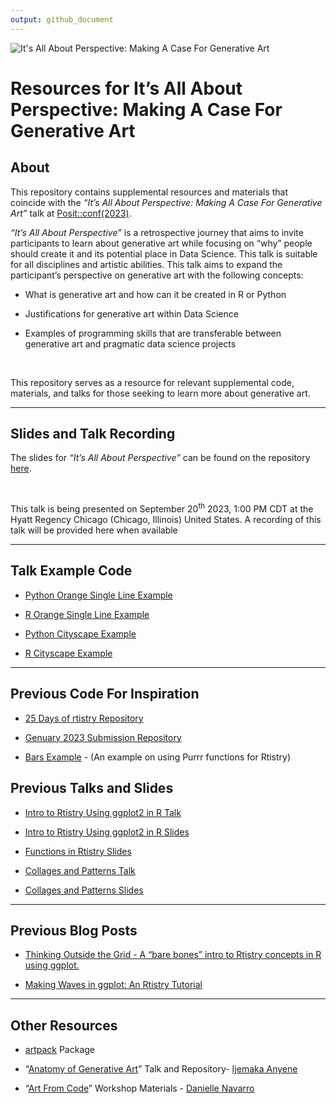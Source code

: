 ```yaml
---
output: github_document
---
```


<img src="images/case_banner.png" alt="It&apos;s All About Perspective: Making A Case For Generative Art" style="max-width=&apos;100%&apos;"/>

# **Resources for It's All About Perspective: Making A Case For Generative Art** <br>

## **About**

This repository contains supplemental resources and materials that coincide with the *"It's All About Perspective: Making A Case For Generative Art"* talk at [Posit::conf(2023)](https://reg.conf.posit.co/flow/posit/positconf23/attendee-portal/page/sessioncatalog?mkt_tok=NzA5LU5YTi03MDYAAAGMOwicGFr63OfPLW6459w4ZAZLBSqhiiUtSbxyBjSRYaSLYKwQtkx9m5FmTJtCnuXqcFpXkHjL7m4dAHmehJo0s1Zq3KTYQvqE3cV1o9Rdp-Q).

*"It's All About Perspective"* is a retrospective journey that aims to invite participants to learn about generative art while focusing on "why" people should create it and its potential place in Data Science. This talk is suitable for all disciplines and artistic abilities. This talk aims to expand the participant's perspective on generative art with the following concepts:<br>

-   What is generative art and how can it be created in R or Python

-   Justifications for generative art within Data Science

-   Examples of programming skills that are transferable between generative art and pragmatic data science projects

<br>

This repository serves as a resource for relevant supplemental code, materials, and talks for those seeking to learn more about generative art.

------------------------------------------------------------------------

## **Slides and Talk Recording**

The slides for *"It's All About Perspective"* can be found on the repository [here](https://meghansaha.github.io/a_case_for_genart/#/title-slide).

<br>

This talk is being presented on September 20<sup>th</sup> 2023, 1:00 PM CDT at the Hyatt Regency Chicago (Chicago, Illinois) United States. A recording of this talk will be provided here when available

------------------------------------------------------------------------

## **Talk Example Code**

-   [Python Orange Single Line Example](code_examples/orange_line_ex.py)

-   [R Orange Single Line Example](code_examples/orange_line_ex.R)

-   [Python Cityscape Example](code_examples/cityscape.R)

-   [R Cityscape Example](code_examples/cityscape.py)

------------------------------------------------------------------------

## **Previous Code For Inspiration**

-   [25 Days of rtistry Repository](https://github.com/Meghansaha/25DaysofRtistry)

-   [Genuary 2023 Submission Repository](https://meghansaha.github.io/genuary_subs/)

-   [Bars Example](https://github.com/Meghansaha/Functions_in_Rtistry/blob/master/scripts/bars_example.R) - (An example on using Purrr functions for Rtistry)

## **Previous Talks and Slides**

-   [Intro to Rtistry Using ggplot2 in R Talk](https://lnkd.in/gDcQTK5d)

-   [Intro to Rtistry Using ggplot2 in R Slides](https://lnkd.in/ghGDreS8)

-   [Functions in Rtistry Slides](https://github.com/Meghansaha/Functions_in_Rtistry)

-   [Collages and Patterns Talk](https://github.com/Meghansaha/collages_and_patterns/tree/master)

-   [Collages and Patterns Slides](https://meghansaha.github.io/collages_and_patterns/#/title-slide)

------------------------------------------------------------------------

## **Previous Blog Posts**

-   [Thinking Outside the Grid - A "bare bones" intro to Rtistry concepts in R using ggplot.](https://www.thetidytrekker.com/post/thinking-outside-the-grid)

-   [Making Waves in ggplot: An Rtistry Tutorial](https://thetidytrekker.com/post/making-waves/making-waves)

------------------------------------------------------------------------

## **Other Resources**

-   [artpack](https://meghansaha.github.io/artpack/) Package

-   "[Anatomy of Generative Art](https://github.com/Ijeamakaanyene/anatomy_of_generative_art)" Talk and Repository- [Ijemaka Anyene](https://ijeamaka.art/portfolio/)

-   "[Art From Code](https://art-from-code.netlify.app/)" Workshop Materials - [Danielle Navarro](https://djnavarro.net/)
